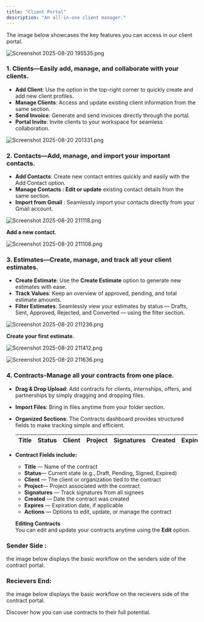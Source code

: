 ```yaml
---
title: "Client Portal"
description: "An all-in-one client manager."
---
```


The image below showcases the key features you can access in our client portal.

![Screenshot 2025-08-20 195535.png](/images/Screenshot2025-08-20195535.png)

### **1. Clients**—Easily add, manage, and collaborate with your clients.

- **Add Client**: Use the option in the top-right corner to quickly create and add new client profiles.
- **Manage Clients**: Access and update existing client information from the same section.
- **Send Invoice**: Generate and send invoices directly through the portal.
- **Portal Invite**: Invite clients to your workspace for seamless collaboration.

![Screenshot 2025-08-20 201331.png](/images/Screenshot2025-08-20201331.png)

### **2. Contacts**—Add, manage, and import your important contacts.

- **Add Contacts**: Create new contact entries quickly and easily with the Add Contact option.
- **Manage Contacts : Edit or update** existing contact details from the same section.
- **Import from Gmail** : Seamlessly import your contacts directly from your Gmail account.

![Screenshot 2025-08-20 211118.png](/images/Screenshot2025-08-20211118.png)

**Add a new contact.**

![Screenshot 2025-08-20 211108.png](/images/Screenshot2025-08-20211108.png)

### 3. Estimates—Create, manage, and track all your client estimates.

- **Create Estimate**: Use the **Create Estimate** option to generate new estimates with ease.
- **Track Values**: Keep an overview of approved, pending, and total estimate amounts.
- **Filter Estimates**: Seamlessly view your estimates by status — Drafts, Sent, Approved, Rejected, and Converted — using the filter section.

![Screenshot 2025-08-20 211236.png](/images/Screenshot2025-08-20211236.png)

**Create your first estimate.**

![Screenshot 2025-08-20 211412.png](/images/Screenshot2025-08-20211412.png)

![Screenshot 2025-08-20 211636.png](/images/Screenshot2025-08-20211636.png)

### 4. Contracts-Manage all your contracts from one place.

- **Drag & Drop Upload**: Add contracts for clients, internships, offers, and partnerships by simply dragging and dropping files.
- **Import Files**: Bring in files anytime from your folder section.
- **Organized Sections**: The Contracts dashboard provides structured fields to make tracking simple and efficient.

  | **Title** | **Status** | **Client** | **Project** | **Signatures** | **Created** | **Expires** | **Actions** |
  | :-------- | :--------- | :--------- | :---------- | :------------- | :---------- | :---------- | :---------- |
- **Contract Fields include:**
  - **Title** — Name of the contract
  - **Status**— Current state (e.g., Draft, Pending, Signed, Expired)
  - **Client** — The client or organization tied to the contract
  - **Project**— Project associated with the contract
  - **Signatures** — Track signatures from all signees
  - **Created** — Date the contract was created
  - **Expires** — Expiration date, if applicable
  - **Actions** — Options to edit, update, or manage the contract

  **Editing Contracts**\
  You can edit and update your contracts anytime using the **Edit** option.

### Sender Side :

the image below displays the basic workflow on the senders side of the contract portal.

### Recievers End:

the image below displays the basic workflow on the recievers side of the contract portal.

<Card title="See real workflows in action" icon="stars" href="/contract/UseContracts">
  Discover how you can use contracts to their full potential.
</Card>
